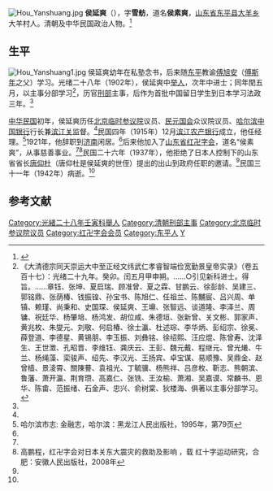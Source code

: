 [[File:Hou_Yanshuang.jpg|thumb]]
'''侯延爽'''（{{bd|1871年||1942年|}}），字'''雪舫'''，道名'''侯素爽'''，[[山东省|山东省]][[东平县|东平县]][[大羊乡|大羊乡]]大羊村人。清朝及中华民国政治人物。<ref name=sdsqw>{{Cite web |url=http://sd.infobase.gov.cn/bin/mse.exe?seachword=&K=a&A=84&rec=1500&run=13 |title=侯延爽，山东省情网，于2012-3-23查阅 |accessdate=2012-03-23 |archive-date=2014-01-12 |archive-url=https://web.archive.org/web/20140112223428/http://sd.infobase.gov.cn/bin/mse.exe?seachword= |dead-url=yes }}</ref>

==生平==
[[File:Hou_Yanshuang1.jpg|thumb]]
侯延爽幼年在私塾念书，后来随[[东平|东平]]教谕[[傅旭安|傅旭安]]（[[傅斯年|傅斯年]]之父）学习。光绪二十八年（1902年），侯延爽中[[举人|举人]]，次年中进士；同年閏五月，以主事分部学习<ref>《大清德宗同天崇运大中至正经文纬武仁孝睿智端俭宽勤景皇帝实录》（卷五百十七）：光绪二十九年。癸卯。闰五月甲申朔。……○引见新科进士。得旨。……章钰、张坤、夏启瑞、顾准曾、夏之霖、甘鹏云、徐彭龄、吴建三、郭铭鼎、张荫椿、钱振锽、孙宝书、陈旭仁、任祖兰、陈黼宸、吕兴周、单镇、赖瑾、尚秉和、史国琛、侯延爽、王䵺、张智远、谈道隆、李泽兰、周镛、祝廷华、杨肇培、杨鸿发、胡位咸、朱德垣、张新曾、关文彬、郭家声、黄兆枚、朱燮元、刘敬、何启椿、徐士瀛、杜述琮、李华炳、彭绍宗、徐冕、薛登道、李德星、黄锡朋、李玉振、刘彝铭、徐绍熙、汪应焜、陈曾寿、沈泽生、王世澂、孔昭晋、李维钰、龚庆云、王彭、魏元戴、程继元、曾光爔、牛兰、杨绳藻、栾骏声、绍先、李汉光、王扬宾、卓宝谋、易顺豫、吴鼎金、赵曾樯、景淩霄、關陳謩、袁祖光、丁毓骥、杨熊祥、吕彦枚、靳志、熊朝滨、鲁藩、萧开瀛、荆育瓒、高嘉仁、张铣、王汝榆、萧湘、吴嘉谟、常麟书、恩华、陈畬、范振绪、石金声、忠兴、俞树棠、狄楼海、俱著以主事分部学习。</ref>，历官[[刑部|刑部]]主事，后作为首批中国留日学生到日本学习法政三年。<ref name=sdsqw/>

[[中华民国|中华民国]]初年，侯延爽历任[[北京临时参议院|北京临时参议院]]议员、[[民元国会|民元国会]]众议院议员、[[哈尔滨|哈尔滨]][[中国银行|中国银行]]行长兼[[滨江关|滨江关]]监督。<ref name=sdsqw/>民国四年（1915年）12月[[滨江农产银行|滨江农产银行]]成立，他任经理。<ref>哈尔滨市志: 金融志，哈尔滨：黑龙江人民出版社，1995年，第79页</ref>1921年，他辞职到[[济南|济南]]闲居。<ref name=sdsqw/>后来他加入了[[山东省|山东省]][[红卍字会|红卍字会]]，道名“侯素爽”，从事慈善事业。<ref name=sdsqw/><ref>高鹏程，红卍字会对日本关东大震灾的救助及影响 ，载 红十字运动研究，合肥：安徽人民出版社，2008年</ref>民国二十六年（1937年），他拒绝了日本人控制下的山东省省长[[唐仰杜|唐仰杜]]（唐仰杜是侯延爽的世侄）提出的出山到政府任职的邀请。<ref name=sdsqw/>民国三十一年（1942年）病逝。<ref name=sdsqw/>

==参考文献==
{{commonscat|Hou Yanshuang}}
{{reflist}}


{{光緒二十九年癸卯科殿試金榜}}
{{第一次北京臨時參議院}}
{{DEFAULTSORT:Hou侯}}
[[Category:光緒二十八年壬寅科舉人|Category:光緒二十八年壬寅科舉人]]
[[Category:清朝刑部主事|Category:清朝刑部主事]]
[[Category:北京临时参议院议员|Category:北京临时参议院议员]]
[[Category:红卍字会会员|Category:红卍字会会员]]
[[Category:东平人|Category:东平人]]
[[Category:侯姓|Y]]